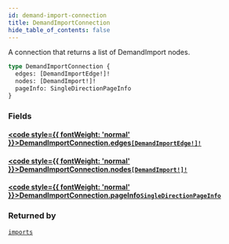 ```yaml
---
id: demand-import-connection
title: DemandImportConnection
hide_table_of_contents: false
---
```








A connection that returns a list of DemandImport nodes.

```graphql
type DemandImportConnection {
  edges: [DemandImportEdge!]!
  nodes: [DemandImport!]!
  pageInfo: SingleDirectionPageInfo
}
```


### Fields

#### [<code style={{ fontWeight: 'normal' }}>DemandImportConnection.<b>edges</b></code>](#)<Bullet />[`[DemandImportEdge!]!`](/demand/api/graphql-admin/reference/objects/demand-import-edge) <Badge class="secondary" text="non-null"/> <Badge class="secondary" text="object"/>
> 
> 

#### [<code style={{ fontWeight: 'normal' }}>DemandImportConnection.<b>nodes</b></code>](#)<Bullet />[`[DemandImport!]!`](/demand/api/graphql-admin/reference/objects/demand-import) <Badge class="secondary" text="non-null"/> <Badge class="secondary" text="object"/>
> 
> 

#### [<code style={{ fontWeight: 'normal' }}>DemandImportConnection.<b>pageInfo</b></code>](#)<Bullet />[`SingleDirectionPageInfo`](/demand/api/graphql-admin/reference/objects/single-direction-page-info) <Badge class="secondary" text="object"/>
> 
> 



### Returned by

[`imports`](/demand/api/graphql-admin/reference/queries/imports)  <Badge class="secondary" text="query"/>



